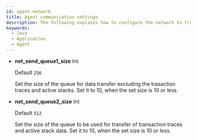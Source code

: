 ```yaml
---
id: agent-network
title: Agent communication settings
description: The following explains how to configure the network to transmit the data collected by Java agents from the application servers to the server. The major configuration options are the collection server host, port, timeout value, network transfer size, and data transfer queue size, which are important to ensure the agent's efficient data management and reliable server communication.
keywords:
  - Java
  - Application
  - Agent
---
```



<Commonnetwork />

- **net_send_queue1_size** <span class='type'>Int</span>

  Default `256`

  Set the size of the queue for data transfer excluding the trasaction traces and active stacks. Set it to 10, when the set size is 10 or less.

- **net_send_queue2_size** <span class='type'>Int</span>

  Default `512`

  Set the size of the queue to be used for transfer of transaction traces and active stack data. Set it to 10, when the set size is 10 or less.
